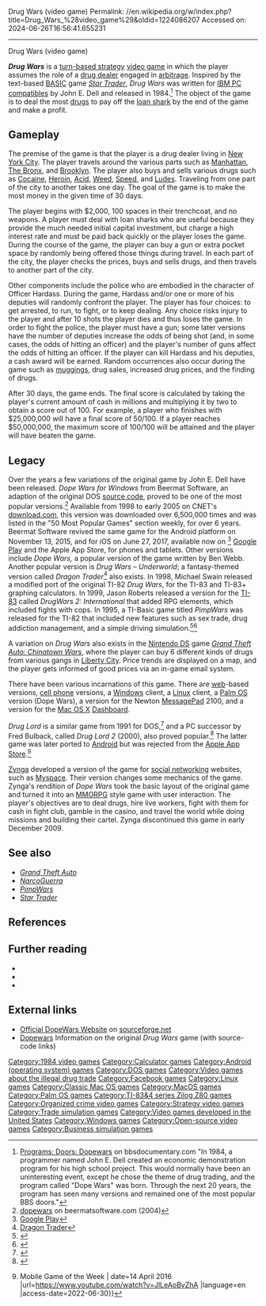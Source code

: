 Drug Wars (video game)
Permalink: //en.wikipedia.org/w/index.php?title=Drug_Wars_%28video_game%29&oldid=1224086207
Accessed on: 2024-06-26T16:56:41.655231



------
Drug Wars (video game)
{{short description|Turn-based strategy computer game created in 1984}}
{{More footnotes needed|date=February 2024}}
{{italic title}}
{{Infobox video game
| collapsible = 
| state = 
| italic title = 
| title = Drug Wars 
| image = Drug Wars screenshot.png
| alt = 
| caption = 
| developer = John E. Dell 
| publisher = John E. Dell 
| series = 
| engine = 
| platforms = [[MS-DOS]]
| released = 1984
| genre = [[Turn-based strategy]]
| modes = 
}}

'''''Drug Wars''''' is a [[turn-based strategy]] [[video  game]] in which the player assumes the role of a [[drug dealer]] engaged in [[arbitrage]]. Inspired by the text-based [[BASIC]] game ''[[Star Trader]]'', ''Drug Wars'' was written for [[IBM PC compatible]]s by John E. Dell and released in 1984.<ref>[http://www.bbsdocumentary.com/library/PROGRAMS/DOORS/DOPEWARS/ Programs: Doors: Dopewars] on bbsdocumentary.com "In 1984, a programmer named John E. Dell created an economic demonstration program for his high school project. This would normally have been an uninteresting event, except he chose the theme of drug trading, and the program called "Dope Wars" was born. Through the next 20 years, the program has seen many versions and remained one of the most popular BBS doors."</ref> The object of the game is to deal the most [[recreational drug use|drugs]] to pay off the [[loan shark]] by the end of the game and make a profit.

== Gameplay ==
The premise of the game is that the player is a drug dealer living in [[New York City]]. The player travels around the various parts such as [[Manhattan]], [[The Bronx]], and [[Brooklyn]]. The player also buys and sells various drugs such as [[Cocaine]], [[Heroin]], [[LSD|Acid]], [[Cannabis (drug)|Weed]], [[Amphetamine|Speed]], and [[Methaqualone|Ludes]]. Traveling from one part of the city to another takes one day. The goal of the game is to make the most money in the given time of 30 days.

The player begins with $2,000, 100 spaces in their trenchcoat, and no weapons. A player must deal with loan sharks who are useful because they provide the much needed initial capital investment, but charge a high interest rate and must be paid back quickly or the player loses the game. During the course of the game, the player can buy a gun or extra pocket space by randomly being offered those things during travel. In each part of the city, the player checks the prices, buys and sells drugs, and then travels to another part of the city.

Other components include the police who are embodied in the character of Officer Hardass. During the game, Hardass and/or one or more of his deputies will randomly confront the player. The player has four choices: to get arrested, to run, to fight, or to keep dealing. Any choice risks injury to the player and after 10 shots the player dies and thus loses the game. In order to fight the police, the player must have a gun; some later versions have the number of deputies increase the odds of being shot (and, in some cases, the odds of hitting an officer) and the player's number of guns affect the odds of hitting an officer. If the player can kill Hardass and his deputies, a cash award will be earned. Random occurrences also occur during the game such as [[muggings]], drug sales, increased drug prices, and the finding of drugs.

After 30 days, the game ends. The final score is calculated by taking the player's current amount of cash in millions and multiplying it by two to obtain a score out of 100. For example, a player who finishes with $25,000,000 will have a final score of 50/100. If a player reaches $50,000,000, the maximum score of 100/100 will be attained and the player will have beaten the game.

== Legacy ==
Over the years a few variations of the original game by John E. Dell have been released. ''Dope Wars for Windows'' from Beermat Software, an adaption of the original DOS [[source code]], proved to be one of the most popular versions.<ref>[https://web.archive.org/web/20041016075747/http://www.beermatsoftware.com/dopewars/news.asp/ dopewars] on beermatsoftware.com (2004)</ref> Available from 1998 to early 2005 on CNET's [[download.com]], this version was downloaded over 6,500,000 times and was listed in the "50 Most Popular Games" section weekly, for over 6 years. Beermat Software revived the same game for the Android platform on November 13, 2015, and for iOS on June 27, 2017, available now on <ref>[https://play.google.com/store/apps/details?id=com.beermatsoftwarellc.dopewarsfree Google Play]</ref> [[Google Play]] and the Apple App Store, for phones and tablets. Other versions include ''Dope Wars,'' a popular version of the game written by Ben Webb. Another popular version is ''Drug Wars – Underworld''; a fantasy-themed version called ''Dragon Trader''<ref>[https://play.google.com/store/apps/details?id=com.chfil.dragontrader Dragon Trader]</ref> also exists. In 1998, Michael Swain released a modified port of the original TI-82 ''Drug Wars'', for the TI-83 and TI-83+ graphing calculators. In 1999, Jason Roberts released a version for the [[TI-83]] called ''DrugWars 2: International'' that added RPG elements, which included fights with cops. In 1995, a TI-Basic game titled ''PimpWars'' was released for the TI-82 that included new features such as sex trade, drug addiction management, and a simple driving simulation.<ref>{{Cite web |last=Baio |first=Andy|date=2008-02-28 |title=Interview: Why You Should Care About ForumWarz |url=https://www.gamedeveloper.com/pc/interview-why-you-should-care-about-i-forumwarz-i- |access-date=2022-06-30 |website=Game Developer |language=en}}</ref><ref>{{Cite web |last=Edwards |first=Benj |date=2016-01-14 |title=The Forgotten World of BBS Door Games |url=https://au.pcmag.com/gaming-1/41307/the-forgotten-world-of-bbs-door-games |access-date=2022-06-30 |website=PCMag Australia |language=en-au}}</ref>

A variation on ''Drug Wars'' also exists in the [[Nintendo DS]] game ''[[Grand Theft Auto: Chinatown Wars]]'', where the player can buy 6 different kinds of drugs from various gangs in [[Liberty City (Grand Theft Auto)|Liberty City]]. Price trends are displayed on a map, and the player gets informed of good prices via an in-game email system.

There have been various incarnations of this game. There are [[World Wide Web|web]]-based versions, [[cell phone]] versions, a [[Microsoft Windows|Windows]] client, a [[Linux]] client, a [[Palm OS]] version (Dope Wars), a version for the Newton [[MessagePad]] 2100, and a version for the [[Mac OS X]] [[Dashboard (Mac OS)|Dashboard]].

''Drug Lord'' is a similar game from 1991 for DOS,<ref>{{Cite web |title=Druglord |url=https://www.myabandonware.com/game/druglord-1bd |access-date=2022-06-30 |website=My Abandonware |language=en-US}}</ref> and a PC successor by Fred Bulback, called ''Drug Lord 2'' (2000), also proved popular.<ref>{{Cite web |title=Drug Lord 2 for Windows (2000) |url=https://www.mobygames.com/game/windows/drug-lord-2 |access-date=2022-06-30 |website=MobyGames}}</ref> The latter game was later ported to [[Android (operating system)|Android]] but was rejected from the [[App Store (iOS/iPadOS)|Apple App Store]].<ref>{{Citation |title=Drug Lord 2 {{!}} Mobile Game of the Week | date=14 April 2016 |url=https://www.youtube.com/watch?v=JlLeAoBvZhA |language=en |access-date=2022-06-30}}</ref>

[[Zynga]] developed a version of the game for [[social networking]] websites, such as [[Myspace]]. Their version changes some mechanics of the game. Zynga's rendition of ''Dope Wars'' took the basic layout of the original game and turned it into an [[MMORPG]] style game with user interaction. The player's objectives are to deal drugs, hire live workers, fight with them for cash in fight club, gamble in the casino, and travel the world while doing missions and building their cartel. Zynga discontinued this game in early December 2009.{{Citation needed|date=October 2015}}

== See also ==
{{portal|Video games}}

* ''[[Grand Theft Auto (video game)|Grand Theft Auto]]''
* ''[[NarcoGuerra]]''
* ''[[PimpWars]]''
* ''[[Star Trader]]''

== References ==
{{reflist|30em}}

== Further reading ==

{{refbegin}}

* {{Cite magazine |last1=Huffman |first1=Zack |title=The Wild Spread of 'Drug Wars,' From Your Calculator to Your Phone |magazine=[[Wired (magazine)|Wired]] |date=2021-06-28 |url=https://www.wired.com/story/history-drug-wars-calculator-game |language=en-US |issn=1059-1028 |df=mdy-all }}
* {{cite magazine |last=Saltzman |first=Marc |title=The 10 Best Free Games |magazine=[[PC Gamer]] |date=December 2001 |page=79 |url=https://archive.org/details/pcgamer200112/page/n82/mode/1up }}
* {{Cite web |last1=Walker |first1=John |title=Have You Played... Dope Wars? |work=Rock Paper Shotgun |date=2016-10-10 |url=https://www.rockpapershotgun.com/have-you-played-dope-wars |language=en |access-date=2021-06-28 |df=mdy-all }}

{{refend}}

== External links ==
* [http://dopewars.sourceforge.net/ Official DopeWars Website] on [[sourceforge.net]]
* [http://www.bbsdocumentary.com/library/PROGRAMS/DOORS/DOPEWARS/ Dopewars] Information on the original ''Drug Wars'' game (with source-code links)

[[Category:1984 video games]]
[[Category:Calculator games]]
[[Category:Android (operating system) games]]
[[Category:DOS games]]
[[Category:Video games about the illegal drug trade]]
[[Category:Facebook games]]
[[Category:Linux games]]
[[Category:Classic Mac OS games]]
[[Category:MacOS games]]
[[Category:Palm OS games]]
[[Category:TI-83&4 series Zilog Z80 games]]
[[Category:Organized crime video games]]
[[Category:Strategy video games]]
[[Category:Trade simulation games]]
[[Category:Video games developed in the United States]]
[[Category:Windows games]]
[[Category:Open-source video games]]
[[Category:Business simulation games]]